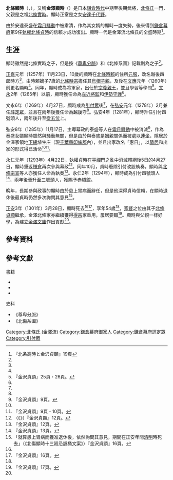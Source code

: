 {{日本武士
|名稱= 北條 顯時
|圖片名稱= 
|圖片大小= 
|圖片說明= 
|時代= [[鎌倉時代|鎌倉時代]]中期 - 後期
|出生日期= [[寶治|寶治]]2年（1248年）<ref name="鎌倉・室町p536">安田元久 編『鎌倉・室町人名事典コンパクト版』新人物往来社、1990年、p.536</ref>
|出生地點= 
|逝世日期= [[正安|正安]]3年3月28日<ref name="鎌倉・室町p536"/>（1301年5月7日）
|逝世地點= 
|假名= {{lang|ja|ほうじょう あきとき}}
|羅馬字=Hōjō Akitoki
|幼名= 
|改名= 時方<br>惠日或慧日<ref name="鎌倉・室町p536"/>（法名）
|别名= 越後四郎時方<br>赤橋殿
|諡号= 
|神号= 
|戒名= 
|洗禮名= 
|墓所=   [[橫濱市|橫濱市]][[金澤區|金澤區]]的{{Link-ja|稱名寺 (橫濱市)|称名寺 (横浜市)|稱名寺}}<ref name="鎌倉・室町p536"/>
|朝廷官位= [[從五位|從五位]]上[[近衛府|左近將監]]、[[越後國|越後]]守
|幕府職位= [[鎌倉幕府|鎌倉幕府]][[評定眾|評定眾]]、[[引付眾|三號引付頭人]]、[[伊勢國|伊勢]][[守護|守護]]
|主君= [[宗尊親王|宗尊親王]]→[[惟康親王|惟康親王]]→[[久明親王|久明親王]]
|藩= 
|氏族= [[北條氏|北條氏]]（{{Link-ja|北條氏 (金澤流)|北条氏 (金沢流)|金澤流}}）
|父母= 父：[[北條實時|北條實時]]<br>母：[[北條政村|北條政村]]之女
|養父= 
|養母= 
|兄弟= 北條實村<br>北條篤時<br>[[北條實政|北條實政]]<br>{{Link-ja|北條時直|北条時直}}
|姐妹= {{Link-ja|長井宗秀|長井宗秀}}正室<br>北條長賴室<br>{{Link-ja|飛鳥井教定|飛鳥井教定}}正室
|正室= [[無外如大|安達千代野]]
|側室= 遠藤為俊之女<br>{{Link-ja|千葉泰胤|千葉泰胤}}之女
|嗣子={{Link-ja|顯弁|顕弁}}<br>{{Link-ja|北條顯實|北条顕実}}<br>北條時雄<br>北條顯景<br>[[北條貞顯|北條貞顯]]<br>
|嗣女= 名越殿（北條時如室）<br>{{Link-ja|千葉胤宗|千葉胤宗}}正室<br>釋迦堂殿（{{Link-ja|足利貞氏|足利貞氏}}正室）
|養子= 
|養女= 
}}
'''北條顯時'''（{{jpn|j=北条顕時|hg=ほうじょう あきとき|rm=Hōjō Akitoki}}，{{bd|1248年||1301年|5月7日|catIdx=Hōjō Akitoki}}），又稱'''金澤顯時'''（{{jpn|j=金沢顕時|hg=かねざわ あきとき|rm=Kanezawa Akitoki}}）是日本[[鎌倉時代|鎌倉時代]]中期至後期武將，[[北條氏|北條氏]]一門，父親是{{Link-ja|北條氏 (金澤流)|北条氏 (金沢流)|北條氏金澤流}}之祖[[北條實時|北條實時]]。顯時正室是{{Link-ja|安達泰盛|安達泰盛}}之女[[無外如大|安達千代野]]。

由於安達泰盛在[[霜月騷動|霜月騷動]]中被肅清，作為其女婿的顯時一度失勢，後來得到[[鎌倉幕府|鎌倉幕府]]第9任[[執權|執權]][[北條貞時|北條貞時]]的信賴才成功復出。顯時一代是金澤流北條氏的全盛時期<ref>『北条高時と金沢貞顕』19頁</ref>。

== 生涯 ==
顯時雖然是北條實時之子，但是按《[[尊卑分脈|尊卑分脈]]》和《北條系圖》記載則為{{Link-ja|北條時村|北条時村}}之子<ref name="鎌倉・室町p536"/>。

[[正嘉|正嘉]]元年（1257年）11月23日，10歲的顯時在[[北條時賴|北條時賴]]的住所[[元服|元服]]，改名越後四郎時方<ref name="鎌倉・室町p536"/>，由時賴嫡子7歲的[[北條時宗|北條時宗]]擔任其[[烏帽子親|烏帽子親]]，及後在[[文應|文應]]元年（1260年）前更名顯時<ref name="鎌倉・室町p536"/>。同年，顯時成為將軍家{{Link-ja|番眾|番衆|庇番眾}}，出仕於[[宗尊親王|宗尊親王]]，並且學習{{Link-ja|歌學|歌学}}等學問<ref>『金沢貞顕』25頁・26頁。</ref>。[[文永|文永]]2年（1265年）以前，顯時獲任命為[[近衛府|左近將監]]和[[伊勢國|伊勢]][[守護|守護]]<ref name="鎌倉・室町p536"/>。

文永6年（1269年）4月27日，顯時成為[[引付眾|引付眾]]後<ref name="鎌倉・室町p536"/>，在[[弘安|弘安]]元年（1278年）2月兼任[[評定眾|評定眾]]，並且在兩年後獲任命為[[越後國|越後]]守<ref name="鎌倉・室町p536"/>。弘安4年（1281年），顯時升任引付四號頭人，兩年後升至[[從五位|從五位]]上。

弘安8年（1285年）11月17日，主導幕政的泰盛等人在[[霜月騷動|霜月騷動]]中被{{Link-ja|內管領|内管領}}{{Link-ja|平賴綱|平頼綱}}消滅<ref>『金沢貞顕』9頁。</ref>，作為泰盛女婿顯時雖然與騷動無關，但是由於與泰盛是姻親關係而被處以[[連坐|連坐]]，隱居於金澤家領地[[下總國|下總]]埴生庄（現[[千葉縣|千葉縣]][[印旛郡|印旛郡]]內），並且出家改名「惠日」，以[[蟄居|蟄居]]和出家的形式得已活命<ref name="鎌倉・室町p536"/><ref>『金沢貞顕』9頁・10頁。</ref>。

[[永仁|永仁]]元年（1293年）4月22日，執權貞時在[[平禪門之亂|平禪門之亂]]中消滅賴綱後5日的4月27日，顯時重返[[鎌倉|鎌倉]]再次參與幕政<ref>（《{{Link-ja|武家年代記|武家年代記}}》）『金沢貞顕』12頁。</ref>。同年10月，貞時廢除引付改設執奏，顯時與[[北條宗宣|北條宗宣]]等人亦獲任人命為執奏<ref>『金沢貞顕』12頁。</ref>。永仁2年（1294年），顯時成為引付四號頭人<ref>『金沢貞顕』13頁。</ref>，兩年後晉升至三號頭人，獲賜予赤橋館。

晩年，長期參與政事的顯時由於患上胃病而辭任，但是他深得貞時信賴，在顯時退休後最貞時仍然多次詢問其意見<ref>「就算患上胃病而獲准退休後，依然詢問其意見，期間在正安年間[[清明|清明]]時死去」（《北傷顯時十三廻忌諷桶文案》）『金沢貞顕』16頁。</ref>。

[[正安|正安]]3年（1301年）3月28日，顯時死去<ref name="鎌倉・室町p536"/><ref name="『金沢貞顕』16頁。">『金沢貞顕』16頁。</ref>，享年54歲<ref name="『金沢貞顕』16頁。"/>，[[家督|家督]]之位由其子[[北條貞顯|北條貞顯]]繼承，金澤北條家亦繼續獲得[[得宗|得宗]]家重用，屢居要職<ref>『金沢貞顕』17頁。</ref>。顯時與父親一樣好學，為建立[[金澤文庫|金澤文庫]]作出貢獻<ref name="鎌倉・室町p536"/>。

== 參考資料 ==
{{Reflist}}

== 參考文獻 ==
;書籍
* {{cite book |author={{Link-ja|安田元久|安田元久}} |script-title=ja:鎌倉・室町人名事典コンパクト版 |publisher={{Link-ja|新人物往來社|新人物往来社}} |year=1990 |isbn= 978-4404017574}}
* {{cite book |author={{Link-ja|永井晉|永井晋}} |script-title=ja:金沢貞顕 |publisher=[[吉川弘文館|吉川弘文館]] |year=2003 |isbn= 978-4642052283}}
* {{cite book |author={{Link-ja|永井晉|永井晋}} |script-title=ja:北条高時と金沢貞顕 |publisher={{Link-ja|山川出版社|山川出版社}} |year=2009 |isbn= 978-4634548350}}
;史料
* 《尊卑分脈》
* 《北傷系圖》

{{DEFAULTSORT:Hōjō Akitoki}}
[[Category:北條氏_(金澤流)|Category:北條氏 (金澤流)]]
[[Category:鎌倉幕府御家人|Category:鎌倉幕府御家人]]
[[Category:鎌倉幕府評定眾|Category:鎌倉幕府評定眾]]
[[Category:引付眾|Category:引付眾]]